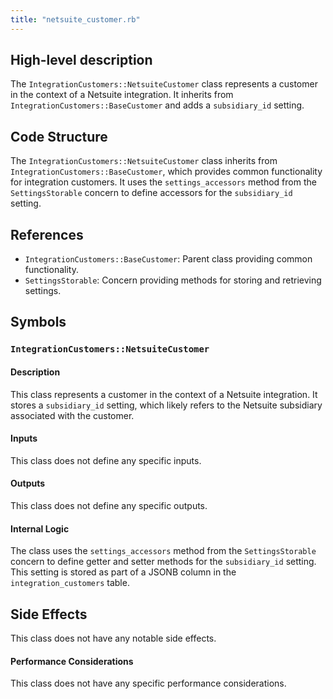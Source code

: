 ```yaml
---
title: "netsuite_customer.rb"
---
```


## High-level description
The `IntegrationCustomers::NetsuiteCustomer` class represents a customer in the context of a Netsuite integration. It inherits from `IntegrationCustomers::BaseCustomer` and adds a `subsidiary_id` setting.

## Code Structure
The `IntegrationCustomers::NetsuiteCustomer` class inherits from `IntegrationCustomers::BaseCustomer`, which provides common functionality for integration customers. It uses the `settings_accessors` method from the `SettingsStorable` concern to define accessors for the `subsidiary_id` setting.

## References
- `IntegrationCustomers::BaseCustomer`: Parent class providing common functionality.
- `SettingsStorable`: Concern providing methods for storing and retrieving settings.

## Symbols

### `IntegrationCustomers::NetsuiteCustomer`
#### Description
This class represents a customer in the context of a Netsuite integration. It stores a `subsidiary_id` setting, which likely refers to the Netsuite subsidiary associated with the customer.

#### Inputs
This class does not define any specific inputs.

#### Outputs
This class does not define any specific outputs.

#### Internal Logic
The class uses the `settings_accessors` method from the `SettingsStorable` concern to define getter and setter methods for the `subsidiary_id` setting. This setting is stored as part of a JSONB column in the `integration_customers` table.

## Side Effects
This class does not have any notable side effects.

#### Performance Considerations
This class does not have any specific performance considerations.
